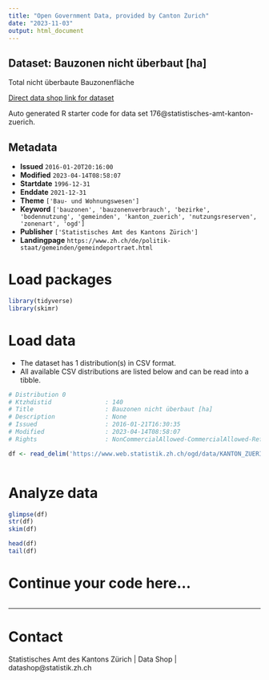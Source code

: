 ```yaml
---
title: "Open Government Data, provided by Canton Zurich"
date: "2023-11-03"
output: html_document
---
```


## Dataset: Bauzonen nicht überbaut [ha]

Total nicht überbaute Bauzonenfläche

[Direct data shop link for dataset](https://www.zh.ch/de/politik-staat/statistik-daten/datenkatalog.html#/datasets/176@statistisches-amt-kanton-zuerich)

Auto generated R starter code for data set 176@statistisches-amt-kanton-zuerich.

## Metadata

- **Issued** `2016-01-20T20:16:00`
- **Modified** `2023-04-14T08:58:07`
- **Startdate** `1996-12-31`
- **Enddate** `2021-12-31`
- **Theme** `['Bau- und Wohnungswesen']`
- **Keyword** `['bauzonen', 'bauzonenverbrauch', 'bezirke', 'bodennutzung', 'gemeinden', 'kanton_zuerich', 'nutzungsreserven', 'zonenart', 'ogd']`
- **Publisher** `['Statistisches Amt des Kantons Zürich']`
- **Landingpage** `https://www.zh.ch/de/politik-staat/gemeinden/gemeindeportraet.html`


# Load packages

```r

library(tidyverse)
library(skimr)

```

# Load data

-   The dataset has 1 distribution(s) in CSV format.
-   All available CSV distributions are listed below and can be read into a tibble.

```r

# Distribution 0
# Ktzhdistid               : 140
# Title                    : Bauzonen nicht überbaut [ha]
# Description              : None
# Issued                   : 2016-01-21T16:30:35
# Modified                 : 2023-04-14T08:58:07
# Rights                   : NonCommercialAllowed-CommercialAllowed-ReferenceRequired

df <- read_delim('https://www.web.statistik.zh.ch/ogd/data/KANTON_ZUERICH_48.csv')



```

# Analyze data

```r

glimpse(df)
str(df)
skim(df)

head(df)
tail(df)

```

# Continue your code here...

```r

```

------------------------------------------------------------------------

# Contact

Statistisches Amt des Kantons Zürich | Data Shop | datashop@statistik.zh.ch
